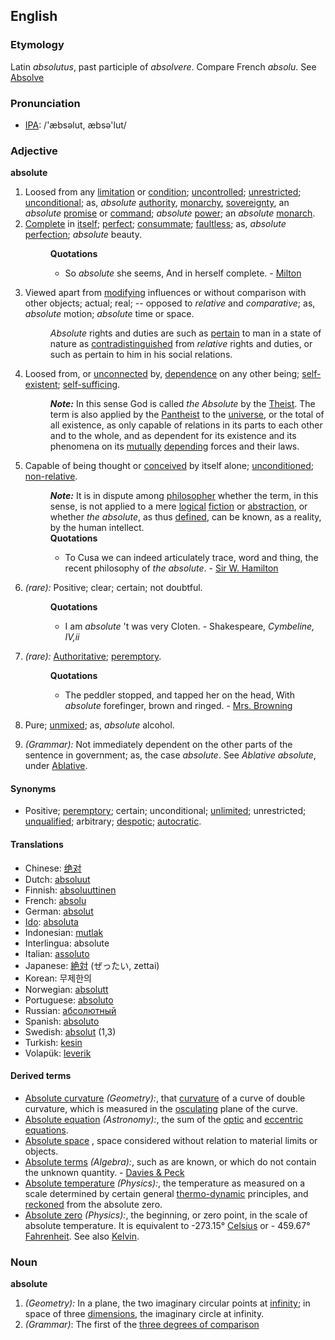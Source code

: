 ==English==
===Etymology===
Latin ''absolutus'', past participle of ''absolvere''. Compare French ''absolu''. See [[Absolve]]

===Pronunciation===
*[[w:IPA|IPA]]: /'æbsəlut, æbsə'lut/

=== Adjective ===
'''absolute'''
#Loosed from any [[limitation]] or [[condition]]; [[uncontrolled]]; [[unrestricted]]; [[unconditional]]; as, ''absolute'' [[authority]], [[monarchy]], [[sovereignty]], an ''absolute'' [[promise]] or [[command]]; ''absolute'' [[power]]; an ''absolute'' [[monarch]].
#[[Complete]] in [[itself]]; [[perfect]]; [[consummate]]; [[faultless]]; as, ''absolute'' [[perfection]]; ''absolute'' beauty.
#:'''Quotations'''
#:*So ''absolute'' she seems, And in herself complete. - [[Milton]]
#Viewed apart from [[modifying]] influences or without comparison with other objects; actual; real; -- opposed to ''relative'' and ''comparative''; as, ''absolute'' motion; ''absolute'' time or space.
#:''Absolute'' rights and duties are such as [[pertain]] to man in a state of nature as [[contradistinguished]] from ''relative'' rights and duties, or such as pertain to him in his social relations.
#Loosed from, or [[unconnected]] by, [[dependence]] on any other being; [[self-existent]]; [[self-sufficing]].
#:'''''Note:''''' In this sense God is called ''the Absolute'' by the [[Theist]]. The term is also applied by the [[Pantheist]] to the [[universe]], or the total of all existence, as only capable of relations in its parts to each other and to the whole, and as dependent for its existence and its phenomena on its [[mutually]] [[depending]] forces and their laws.
#Capable of being thought or [[conceived]] by itself alone; [[unconditioned]]; [[non-relative]].
#:'''''Note:''''' It is in dispute among [[philosopher]] whether the term, in this sense, is not applied to a mere [[logical]] [[fiction]] or [[abstraction]], or whether ''the absolute'', as thus [[defined]], can be known, as a reality, by the human intellect.
#:'''Quotations'''
#:*To Cusa we can indeed articulately trace, word and thing, the recent philosophy of ''the absolute''. - [[Sir W. Hamilton]]
#''(rare):'' Positive; clear; certain; not doubtful.
#:'''Quotations'''
#:*I am ''absolute'' 't was very Cloten. - Shakespeare, ''Cymbeline, IV,ii'' 
#''(rare):'' [[Authoritative]]; [[peremptory]].
#:'''Quotations'''
#:*The peddler stopped, and tapped her on the head, With ''absolute'' forefinger, brown and ringed. - [[Mrs. Browning]]
#{{Chemistry}} Pure; [[unmixed]]; as, ''absolute'' alcohol.
#''(Grammar):'' Not immediately dependent on the other parts of the sentence in government; as, the case ''absolute''. See ''Ablative absolute'', under [[Ablative]].

====Synonyms====
*Positive; [[peremptory]]; certain; unconditional; [[unlimited]]; unrestricted; [[unqualified]]; arbitrary; [[despotic]]; [[autocratic]].

====Translations====
*Chinese: [[绝对]]
*Dutch: [[absoluut]]
*Finnish: [[absoluuttinen]]
*French: [[absolu]]
*German: [[absolut]]
*[[Ido]]: [[absoluta]]
*Indonesian: [[mutlak]]
*Interlingua: absolute
*Italian: [[assoluto]]
*Japanese: [[絶対]] (ぜったい, zettai)
*Korean: 무제한의
*Norwegian: [[absolutt]]
*Portuguese: [[absoluto]]
*Russian: [[абсолютный]]
*Spanish: [[absoluto]]
*Swedish: [[absolut]] (1,3)
*Turkish: [[kesin]]
*Volapük: [[leverik]]

====Derived terms====
*[[Absolute curvature]] ''(Geometry):'', that [[curvature]] of a curve of double curvature, which is measured in the [[osculating]] plane of the curve.
*[[Absolute equation]] ''(Astronomy):'', the sum of the [[optic]] and [[eccentric]] [[equations]].
*[[Absolute space]] {{Physics}}, space considered without relation to material limits or objects.
*[[Absolute terms]] ''(Algebra):'', such as are known, or which do not contain the unknown quantity. - [[Davies & Peck]]
*[[Absolute temperature]] ''(Physics):'', the temperature as measured on a scale determined by certain general [[thermo-dynamic]] principles, and [[reckoned]] from the absolute zero.
*[[Absolute zero]] ''(Physics):'', the beginning, or zero point, in the scale of absolute temperature. It is equivalent to -273.15° [[Celsius]] or - 459.67° [[Fahrenheit]].  See also [[Kelvin]].

===Noun===
'''absolute'''
#''(Geometry):'' In a plane, the two imaginary circular points at [[infinity]]; in space of three [[dimensions]], the imaginary circle at infinity.
#''(Grammar)'': The first of the [[three degrees of comparison]]